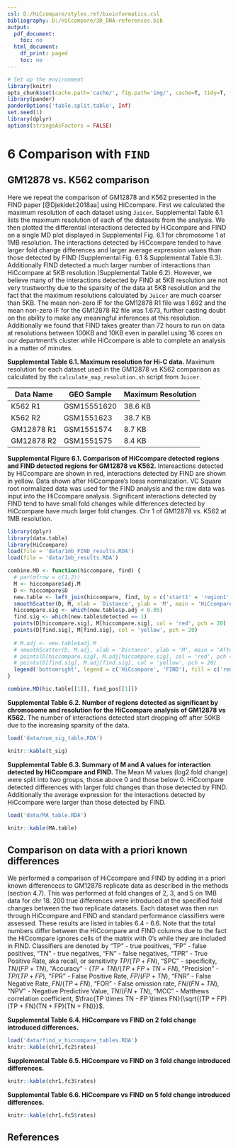 ---
csl: D:/HiCcompare/styles.ref/bioinformatics.csl
bibliography: D:/HiCcompare/3D_DNA-references.bib
output:
  pdf_document:
    toc: no
  html_document:
    df_print: paged
    toc: no
---

```{r setup, echo=FALSE, message=FALSE, warning=FALSE}
# Set up the environment
library(knitr)
opts_chunk$set(cache.path='cache/', fig.path='img/', cache=T, tidy=T, fig.keep='high', echo=F, dpi=100, warnings=F, message=F, comment=NA, warning=F, results='as.is', fig.width = 10, fig.height = 4) #out.width=700, 
library(pander)
panderOptions('table.split.table', Inf)
set.seed(1)
library(dplyr)
options(stringsAsFactors = FALSE)
```

\pagenumbering{gobble}

# 6 Comparison with `FIND`

## GM12878 vs. K562 comparison

Here we repeat the comparison of GM12878 and K562 presented in the FIND paper [@Djekidel:2018aa] using HiCcompare. First we calculated the maximum resolution of each dataset using `Juicer`. Supplemental Table 6.1 lists the maximum resolution of each of the datasets from the analysis. We then plotted the differential interactions detected by HiCcompare and FIND on a single MD plot displayed in Supplemental Fig. 6.1 for chromosome 1 at 1MB resolution. The interactions detected by HiCcompare tended to have larger fold change differences and larger average expression values than those detected by FIND (Supplemental Fig. 6.1 & Supplemental Table 6.3). Additionally FIND detected a much larger number of interactions than HiCcompare at 5KB resolution (Supplemental Table 6.2). However, we believe many of the interactions detected by FIND at 5KB resolution are not very trustworthy due to the sparsity of the data at 5KB resolution and the fact that the maximum resolutions calculated by `Juicer` are much coarser than 5KB. The mean non-zero IF for the GM12878 R1 file was 1.692 and the mean non-zero IF for the GM12878 R2 file was 1.673, further casting doubt on the ability to make any meaningful inferences at this resolution. Additionally we found that FIND takes greater than 72 hours to run on data at resolutions between 100KB and 10KB even in parallel using 16 cores on our department's cluster while HiCcompare is able to complete an analysis in a matter of minutes.

**Supplemental Table 6.1. Maximum resolution for Hi-C data.** Maximum resolution for each dataset used in the GM12878 vs K562 comparison as calculated by the `calculate_map_resolution.sh` script from `Juicer`. 

| Data Name  | GEO Sample  | Maximum Resolution |
|------------|-------------|--------------------|
| K562 R1    | GSM15551620 | 38.6 KB            |
| K562 R2    | GSM1551623  | 38.7 KB            |
| GM12878 R1 | GSM1551574  | 8.7 KB             |
| GM12878 R2 | GSM1551575  | 8.4 KB             |


\break

**Supplemental Figure 6.1. Comparison of HiCcompare detected regions and FIND detected regions for GM12878 vs K562.** Intereactions detected by HiCcompare are shown in red, interactions detected by FIND are shown in yellow. Data shown after HiCcompare's loess normalization. VC Square root normalized data was used for the FIND analysis and the raw data was input into the HiCcompare analysis. Significant interactions detected by FIND tend to have small fold changes while differences detected by HiCcompare have much larger fold changes. Chr 1 of GM12878 vs. K562 at 1MB resolution. 

```{r, fig.height=5, fig.width=6}
library(dplyr)
library(data.table)
library(HiCcompare)
load(file = 'data/1mb_FIND_results.RDA')
load(file = 'data/1mb_results.RDA')

combine.MD <- function(hiccompare, find) {
  # par(mfrow = c(1,2))
  M <- hiccompare$adj.M
  D <- hiccompare$D
  new.table <- left_join(hiccompare, find, by = c('start1' = 'region1', 'start2' = 'region2'))
  smoothScatter(D, M, xlab = 'Distance', ylab = 'M', main = 'HiCcompare vs FIND')
  hiccompare.sig <- which(new.table$p.adj < 0.05)
  find.sig <- which(new.table$detected == 1)
  points(D[hiccompare.sig], M[hiccompare.sig], col = 'red', pch = 20)
  points(D[find.sig], M[find.sig], col = 'yellow', pch = 20)
  
  # M.adj <- new.table$adj.M
  # smoothScatter(D, M.adj, xlab = 'Distance', ylab = 'M', main = 'After HiCcompare normalization')
  # points(D[hiccompare.sig], M.adj[hiccompare.sig], col = 'red', pch = 20)
  # points(D[find.sig], M.adj[find.sig], col = 'yellow', pch = 20)
  legend('bottomright', legend = c('HiCcompare', 'FIND'), fill = c('red', 'yellow'), bty = 'n', horiz = TRUE)
}

combine.MD(hic.table[[1]], find_pos[[1]])
```

\break

**Supplemental Table 6.2. Number of regions detected as significant by chromosome and resolution for the HiCcompare analysis of GM12878 vs K562.** The number of interactions detected start dropping off after 50KB due to the increasing sparsity of the data.


```{r}
load('data/num_sig_table.RDA')

knitr::kable(t_sig)
```

**Supplemental Table 6.3. Summary of M and A values for interaction detected by HiCcompare and FIND.** The Mean M values (log2 fold change) were split into two groups, those above 0 and those below 0. HiCcompare detected differences with larger fold changes than those detected by FIND. Additionally the average expression for the interactions detected by HiCcompare were larger than those detected by FIND.

```{r}
load('data/MA_table.RDA')

knitr::kable(MA.table)
```



## Comparison on data with a priori known differences

We performed a comparison of HiCcompare and FIND by adding in a priori known differencecs to GM12878 replicate data as described in the methods (section 4.7). This was performed at fold changes of 2, 3, and 5 on 1MB data for chr 18. 200 true differences were introduced at the specified fold changes between the two replicate datasets. Each dataset was then run through HiCcompare and FIND and standard performance classifiers were assessed. These results are listed in tables 6.4 - 6.6. Note that the total numbers differ between the HiCcompare and FIND columns due to the fact the HiCcompare ignores cells of the matrix with 0's while they are included in FIND. Classifiers are denoted by "TP" - true positives, "FP" - false positives, "TN" - true negatives, "FN" - false negatives, "TPR" - True Positive Rate, aka recall, or sensitivity $TP / (TP + FN)$, "SPC" - specificity, $TN / (FP + TN)$, "Accuracy" - $(TP + TN) / (TP + FP + TN + FN)$, "Precision" - $TP / (TP + FP)$, "FPR" - False Positive Rate, $FP / (FP + TN)$, "FNR" - False Negative Rate, $FN / (TP + FN)$, "FOR" - False omission rate, $FN / (FN + TN)$, "NPV" - Negative Predictive Value, $TN / (FN + TN)$, "MCC" - Matthews correlation coefficient, $\frac{TP \times TN - FP \times FN}{\sqrt{(TP + FP)(TP + FN)(TN + FP)(TN + FN)}}$.

**Supplemental Table 6.4. HiCcompare vs FIND on 2 fold change introduced differences.**

```{r}
load('data/find_v_hiccompare_tables.RDA')
knitr::kable(chr1.fc2$rates)
```


**Supplemental Table 6.5. HiCcompare vs FIND on 3 fold change introduced differences.**

```{r}
knitr::kable(chr1.fc3$rates)
```

\break

**Supplemental Table 6.6. HiCcompare vs FIND on 5 fold change introduced differences.**

```{r}
knitr::kable(chr1.fc5$rates)
```


## References
